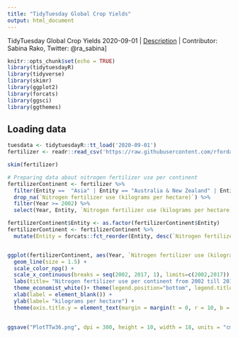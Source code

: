 ```yaml
---
title: "TidyTuesday Global Crop Yields"
output: html_document
---
```

TidyTuesday Global Crop Yields 2020-09-01 |
[Description](https://github.com/rfordatascience/tidytuesday/blob/master/data/2020/2020-09-01/readme.md) |
Contributor: Sabina Rako, Twitter: @ra_sabina]

```r
knitr::opts_chunk$set(echo = TRUE)
library(tidytuesdayR)
library(tidyverse)
library(skimr)
library(ggplot2)
library(forcats)
library(ggsci)
library(ggthemes)
```

## Loading data

```r
tuesdata <- tidytuesdayR::tt_load('2020-09-01')
fertilizer <- readr::read_csv('https://raw.githubusercontent.com/rfordatascience/tidytuesday/master/data/2020/2020-09-01/cereal_crop_yield_vs_fertilizer_application.csv')

skim(fertilizer)
```

```r
# Preparing data about nitrogen fertilizer use per continent
fertilizerContinent <- fertilizer %>% 
  filter(Entity ==  "Asia" | Entity == "Australia & New Zealand" | Entity == "Americas" | Entity == "Europe" | Entity == "Africa") %>% 
  drop_na(`Nitrogen fertilizer use (kilograms per hectare)`) %>% 
  filter(Year >= 2002) %>% 
  select(Year, Entity, `Nitrogen fertilizer use (kilograms per hectare)`) 

fertilizerContinent$Entity <- as.factor(fertilizerContinent$Entity)
fertilizerContinent <- fertilizerContinent %>% 
  mutate(Entity = forcats::fct_reorder(Entity, desc(`Nitrogen fertilizer use (kilograms per hectare)`)))


ggplot(fertilizerContinent, aes(Year, `Nitrogen fertilizer use (kilograms per hectare)`, color = Entity)) +
  geom_line(size = 1.5) + 
  scale_color_npg() +  
  scale_x_continuous(breaks = seq(2002, 2017, 1), limits=c(2002,2017)) + 
  labs(title= "Nitrogen fertilizer use per continent from 2002 till 2017", caption = "Data source: Our World in Data") + 
  theme_economist_white()+ theme(legend.position="bottom", legend.title = element_blank()) + 
  xlab(label = element_blank()) + 
  ylab(label= "kilograms per hectare") +
  theme(axis.title.y = element_text(margin = margin(t = 0, r = 10, b = 0, l = 0)), plot.title = element_text( margin=margin(0,0,20,0))) 
    

ggsave("PlotTTw36.png", dpi = 300, height = 10, width = 18, units = "cm")

```


